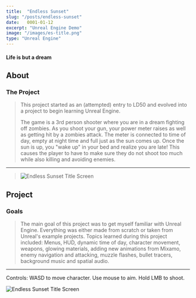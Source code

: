 ```yaml
---
title:  "Endless Sunset"
slug: "/posts/endless-sunset"
date:   0001-01-12
excerpt: "Unreal Engine Demo"
image: "/images/es-title.png"
type: "Unreal Engine"
---
```



#### Life is but a dream

## About
### The Project

> This project started as an (attempted) entry to LD50 and evolved into a project to begin learning Unreal Engine.
>
> The game is a 3rd person shooter where you are in a dream fighting off zombies. As you shoot your gun, your power meter raises as well as getting hit by a zombies attack. The meter is connected to time of day, empty at night time and full just as the sun comes up. Once the sun is up, you "wake up" in your bed and realize you are late! This causes the player to have to make sure they do not shoot too much while also killing and avoiding enemies.

---

> ![Endless Sunset Title Screen](./img/es-title.png)

## Project
### Goals

>The main goal of this project was to get myself familiar with Unreal Engine. Everything was either made from scratch or taken from Unreal's example projects. Topics learned during this project included: Menus, HUD, dynamic time of day, character movement, weapons, glowing materials, adding new animations from Mixamo, enemy navigation and attacking, muzzle flashes, bullet tracers, background music and spatial audio.

---

Controls: WASD to move character. Use mouse to aim. Hold LMB to shoot.

![Endless Sunset Title Screen](./img/es-title.png)